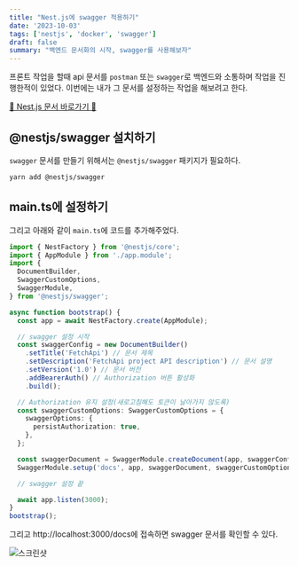 ```yaml
---
title: "Nest.js에 swagger 적용하기"
date: '2023-10-03'
tags: ['nestjs', 'docker', 'swagger']
draft: false
summary: "백엔드 문서화의 시작, swagger를 사용해보자"
---
```


프론트 작업을 할때 api 문서를 `postman` 또는 `swagger`로 백엔드와 소통하며 작업을 진행한적이 있었다. 이번에는 내가 그 문서를 설정하는 작업을 해보려고 한다.

[📌 Nest.js 문서 바로가기 📌](https://docs.nestjs.com/openapi/introduction#document-options)

## @nestjs/swagger 설치하기

`swagger` 문서를 만들기 위해서는 `@nestjs/swagger` 패키지가 필요하다.

```bash
yarn add @nestjs/swagger
```

## main.ts에 설정하기

그리고 아래와 같이 `main.ts`에 코드를 추가해주었다.

```ts
import { NestFactory } from '@nestjs/core';
import { AppModule } from './app.module';
import {
  DocumentBuilder,
  SwaggerCustomOptions,
  SwaggerModule,
} from '@nestjs/swagger';

async function bootstrap() {
  const app = await NestFactory.create(AppModule);

  // swagger 설정 시작
  const swaggerConfig = new DocumentBuilder()
    .setTitle('FetchApi') // 문서 제목
    .setDescription('FetchApi project API description') // 문서 설명
    .setVersion('1.0') // 문서 버전
    .addBearerAuth() // Authorization 버튼 활성화
    .build();

  // Authorization 유지 설정(새로고침해도 토큰이 날아가지 않도록)
  const swaggerCustomOptions: SwaggerCustomOptions = {
    swaggerOptions: {
      persistAuthorization: true,
    },
  };

  const swaggerDocument = SwaggerModule.createDocument(app, swaggerConfig);
  SwaggerModule.setup('docs', app, swaggerDocument, swaggerCustomOptions);

  // swagger 설정 끝

  await app.listen(3000);
}
bootstrap();
```

그리고 http://localhost:3000/docs에 접속하면 swagger 문서를 확인할 수 있다.

![스크린샷](https://github.com/nostrss/server-fetchapi/assets/56717167/9abc22e6-7047-426b-95d3-f91aa63c5780)

